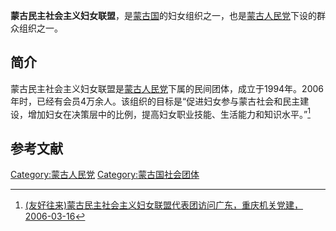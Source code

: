 '''蒙古民主社会主义妇女联盟'''，是[[蒙古国|蒙古国]]的妇女组织之一，也是[[蒙古人民党|蒙古人民党]]下设的群众组织之一。

==简介==
蒙古民主社会主义妇女联盟是[[蒙古人民党|蒙古人民党]]下属的民间团体，成立于1994年。2006年时，已经有会员4万余人。该组织的目标是“促进妇女参与蒙古社会和民主建设，增加妇女在决策层中的比例，提高妇女职业技能、生活能力和知识水平。”<ref name=cq>[http://www.cqjgdj.gov.cn/show.aspx?id=1953&cid=483 (友好往来)蒙古民主社会主义妇女联盟代表团访问广东，重庆机关党建，2006-03-16]{{Dead link|date=2018年6月 |bot=InternetArchiveBot |fix-attempted=no }}</ref>

==参考文献==
{{reflist}}

[[Category:蒙古人民党|Category:蒙古人民党]]
[[Category:蒙古国社会团体|Category:蒙古国社会团体]]